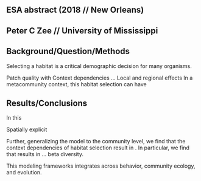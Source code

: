 ## ESA abstract (2018 // New Orleans)
## Peter C Zee // University of Mississippi

## Background/Question/Methods
Selecting a habitat is a critical demographic decision for many organisms. 

Patch quality with
Context dependencies ...
Local and regional effects
In a metacommunity context, this habitat selection can have



## Results/Conclusions
In this

Spatially explicit

Further, generalizing the model to the community level, we find that the context dependencies of habitat selection result in . In particular, we find that results in ... beta diversity.


This modeling frameworks integrates across behavior, community ecology, and evolution. 



<!--
The body of the abstract is up to 400 words, split between the two sections (up to 200 words each): Background/Question/Methods, in which the objective of the study is clearly identified and the methods are described; and Results/Conclusions, in which specific results of the study are explicitly reported and their implications for ecology are briefly discussed.
The abstract must report specific results. The results may be preliminary but they may not be vague. Abstracts without explicitly stated results will be rejected.
It is understandable that abstracts describing non-traditional work may lack quantitative data; however, it is still expected that the abstract will address some question and have a “take-home message” describing specific findings.
-->